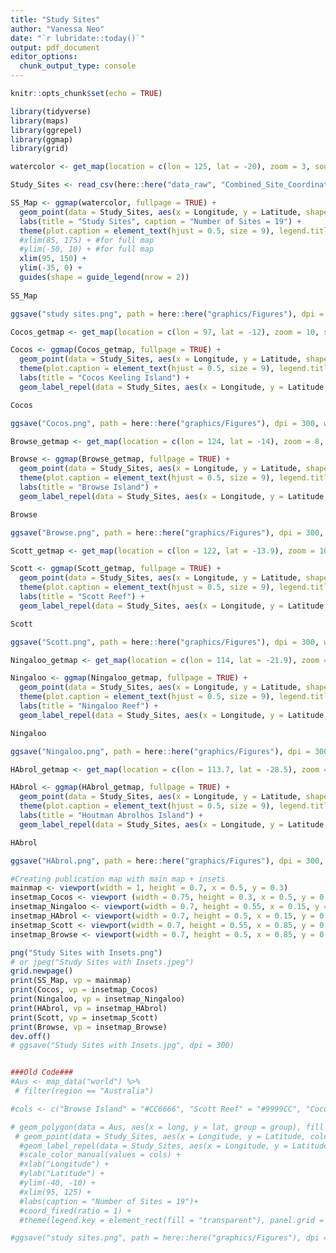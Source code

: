 ```yaml
---
title: "Study Sites"
author: "Vanessa Neo"
date: "`r lubridate::today()`"
output: pdf_document
editor_options: 
  chunk_output_type: console
---
```


```r
knitr::opts_chunk$set(echo = TRUE)
```

```r
library(tidyverse)
library(maps)
library(ggrepel)
library(ggmap)
library(grid)

watercolor <- get_map(location = c(lon = 125, lat = -20), zoom = 3, source = 'stamen', maptype="watercolor")

Study_Sites <- read_csv(here::here("data_raw", "Combined_Site_Coordinates_Full.csv")) 

SS_Map <- ggmap(watercolor, fullpage = TRUE) +
  geom_point(data = Study_Sites, aes(x = Longitude, y = Latitude, shape = Reef), size = 3, position = "dodge") +
  labs(title = "Study Sites", caption = "Number of Sites = 19") +
  theme(plot.caption = element_text(hjust = 0.5, size = 9), legend.title = element_blank(), legend.key = element_rect(fill = "transparent"), panel.background = element_rect(fill = "transparent"), legend.position = "bottom", legend.text = element_text(size = 7), plot.title = element_text(size = 12)) +
  #xlim(85, 175) + #for full map
  #ylim(-50, 10) + #for full map
  xlim(95, 150) +
  ylim(-35, 0) +
  guides(shape = guide_legend(nrow = 2))
 
SS_Map

ggsave("study sites.png", path = here::here("graphics/Figures"), dpi = 300, width = 210, height = 100, units = "mm", limitsize = TRUE, bg = "transparent")

Cocos_getmap <- get_map(location = c(lon = 97, lat = -12), zoom = 10, source = 'stamen', maptype="watercolor")

Cocos <- ggmap(Cocos_getmap, fullpage = TRUE) +
  geom_point(data = Study_Sites, aes(x = Longitude, y = Latitude, shape = Reef), size = 3, position = "dodge") +
  theme(plot.caption = element_text(hjust = 0.5, size = 9), legend.title = element_blank(), legend.key = element_rect(fill = "transparent"), panel.background = element_rect(fill = "transparent"), legend.position = "none", legend.text = element_blank(), plot.title = element_text(size = 9)) +
  labs(title = "Cocos Keeling Island") +
  geom_label_repel(data = Study_Sites, aes(x = Longitude, y = Latitude, label = Site))

Cocos

ggsave("Cocos.png", path = here::here("graphics/Figures"), dpi = 300, width = 210, height = 100, units = "mm", limitsize = TRUE, bg = "transparent")

Browse_getmap <- get_map(location = c(lon = 124, lat = -14), zoom = 8, source = 'stamen', maptype="watercolor")

Browse <- ggmap(Browse_getmap, fullpage = TRUE) +
  geom_point(data = Study_Sites, aes(x = Longitude, y = Latitude, shape = Reef), size = 3, position = "dodge") +
  theme(plot.caption = element_text(hjust = 0.5, size = 9), legend.title = element_blank(), legend.key = element_rect(fill = "transparent"), panel.background = element_rect(fill = "transparent"), legend.position = "none", legend.text = element_blank(), plot.title = element_text(size = 9)) +
  labs(title = "Browse Island") +
  geom_label_repel(data = Study_Sites, aes(x = Longitude, y = Latitude, label = Site))

Browse

ggsave("Browse.png", path = here::here("graphics/Figures"), dpi = 300, width = 210, height = 100, units = "mm", limitsize = TRUE, bg = "transparent")

Scott_getmap <- get_map(location = c(lon = 122, lat = -13.9), zoom = 10, source = 'stamen', maptype="watercolor")

Scott <- ggmap(Scott_getmap, fullpage = TRUE) +
  geom_point(data = Study_Sites, aes(x = Longitude, y = Latitude, shape = Reef), size = 3, position = "dodge") +
  theme(plot.caption = element_text(hjust = 0.5, size = 9), legend.title = element_blank(), legend.key = element_rect(fill = "transparent"), panel.background = element_rect(fill = "transparent"), legend.position = "none", legend.text = element_blank(), plot.title = element_text(size = 9)) +
  labs(title = "Scott Reef") +
  geom_label_repel(data = Study_Sites, aes(x = Longitude, y = Latitude, label = Site))

Scott

ggsave("Scott.png", path = here::here("graphics/Figures"), dpi = 300, width = 210, height = 100, units = "mm", limitsize = TRUE, bg = "transparent")

Ningaloo_getmap <- get_map(location = c(lon = 114, lat = -21.9), zoom = 9, source = 'stamen', maptype="watercolor")

Ningaloo <- ggmap(Ningaloo_getmap, fullpage = TRUE) +
  geom_point(data = Study_Sites, aes(x = Longitude, y = Latitude, shape = Reef), size = 3, position = "dodge") +
  theme(plot.caption = element_text(hjust = 0.5, size = 9), legend.title = element_blank(), legend.key = element_rect(fill = "transparent"), panel.background = element_rect(fill = "transparent"), legend.position = "none", legend.text = element_blank(), plot.title = element_text(size = 9)) +
  labs(title = "Ningaloo Reef") +
  geom_label_repel(data = Study_Sites, aes(x = Longitude, y = Latitude, label = Site))

Ningaloo

ggsave("Ningaloo.png", path = here::here("graphics/Figures"), dpi = 300, width = 210, height = 100, units = "mm", limitsize = TRUE, bg = "transparent")

HAbrol_getmap <- get_map(location = c(lon = 113.7, lat = -28.5), zoom = 9, source = 'stamen', maptype="watercolor")

HAbrol <- ggmap(HAbrol_getmap, fullpage = TRUE) +
  geom_point(data = Study_Sites, aes(x = Longitude, y = Latitude, shape = Reef), size = 3, position = "dodge") +
  theme(plot.caption = element_text(hjust = 0.5, size = 9), legend.title = element_blank(), legend.key = element_rect(fill = "transparent"), panel.background = element_rect(fill = "transparent"), legend.position = "none", legend.text = element_blank(), plot.title = element_text(size = 9)) +
  labs(title = "Houtman Abrolhos Island") +
  geom_label_repel(data = Study_Sites, aes(x = Longitude, y = Latitude, label = Site))

HAbrol

ggsave("HAbrol.png", path = here::here("graphics/Figures"), dpi = 300, width = 210, height = 100, units = "mm", limitsize = TRUE, bg = "transparent")

#Creating publication map with main map + insets
mainmap <- viewport(width = 1, height = 0.7, x = 0.5, y = 0.3)
insetmap_Cocos <- viewport (width = 0.75, height = 0.3, x = 0.5, y = 0.85)
insetmap_Ningaloo <- viewport(width = 0.7, height = 0.55, x = 0.15, y = 0.72)
insetmap_HAbrol <- viewport(width = 0.7, height = 0.5, x = 0.15, y = 0.15)
insetmap_Scott <- viewport(width = 0.7, height = 0.55, x = 0.85, y = 0.72)
insetmap_Browse <- viewport(width = 0.7, height = 0.5, x = 0.85, y = 0.15)

png("Study Sites with Insets.png")
# or jpeg("Study Sites with Insets.jpeg") 
grid.newpage()
print(SS_Map, vp = mainmap)
print(Cocos, vp = insetmap_Cocos)
print(Ningaloo, vp = insetmap_Ningaloo)
print(HAbrol, vp = insetmap_HAbrol)
print(Scott, vp = insetmap_Scott)
print(Browse, vp = insetmap_Browse)
dev.off()
# ggsave("Study Sites with Insets.jpg", dpi = 300)


###Old Code###
#Aus <- map_data("world") %>% 
 # filter(region == "Australia")

#cols <- c("Browse Island" = "#CC6666", "Scott Reef" = "#9999CC", "Cocos (Keeling) Islands" = "#66CC99", "Ningaloo Reef" = "#FFCC99", "Houtman Abrolhos" = "dark blue")

# geom_polygon(data = Aus, aes(x = long, y = lat, group = group), fill = "grey") +
 # geom_point(data = Study_Sites, aes(x = Longitude, y = Latitude, color = Reef), size = 3 ) +
  #geom_label_repel(data = Study_Sites, aes(x = Longitude, y = Latitude, label = Site, fill = Reef), size = 4, max.overlaps = 40, segment.color = "grey80") +
  #scale_color_manual(values = cols) +
  #xlab("Longitude") +
  #ylab("Latitude") +
  #ylim(-40, -10) +
  #xlim(95, 125) +
  #labs(caption = "Number of Sites = 19")+
  #coord_fixed(ratio = 1) +
  #theme(legend.key = element_rect(fill = "transparent"), panel.grid = element_line(color = "transparent"), legend.position = "bottom", axis.title = element_text(size = 12), panel.background = element_rect(fill = "transparent"), axis.line = element_line(color = "black"), plot.caption = element_text(hjust = 0.5, size = 12), legend.title = element_blank() )

#ggsave("study sites.png", path = here::here("graphics/Figures"), dpi = 300, width = 210, height = 100, units = "mm", limitsize = FALSE)

```

